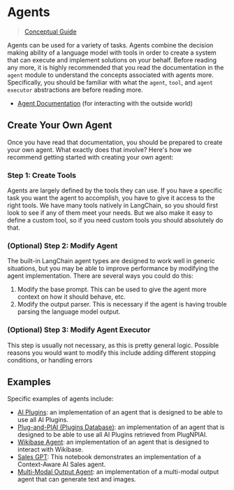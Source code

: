 # Agents

> [Conceptual Guide](https://docs.langchain.com/docs/use-cases/personal-assistants)


Agents can be used for a variety of tasks. 
Agents combine the decision making ability of a language model with tools in order to create a system
that can execute and implement solutions on your behalf. Before reading any more, it is highly
recommended that you read the documentation in the `agent` module to understand the concepts associated with agents more.
Specifically, you should be familiar with what the `agent`, `tool`, and `agent executor` abstractions are before reading more.

- [Agent Documentation](../modules/agents.html) (for interacting with the outside world)

## Create Your Own Agent

Once you have read that documentation, you should be prepared to create your own agent. 
What exactly does that involve?
Here's how we recommend getting started with creating your own agent:

### Step 1: Create Tools

Agents are largely defined by the tools they can use.
If you have a specific task you want the agent to accomplish, you have to give it access to the right tools.
We have many tools natively in LangChain, so you should first look to see if any of them meet your needs.
But we also make it easy to define a custom tool, so if you need custom tools you should absolutely do that.

### (Optional) Step 2: Modify Agent

The built-in LangChain agent types are designed to work well in generic situations,
but you may be able to improve performance by modifying the agent implementation.
There are several ways you could do this:

1. Modify the base prompt. This can be used to give the agent more context on how it should behave, etc.
2. Modify the output parser. This is necessary if the agent is having trouble parsing the language model output.

### (Optional) Step 3: Modify Agent Executor

This step is usually not necessary, as this is pretty general logic.
Possible reasons you would want to modify this include adding different stopping conditions, or handling errors

## Examples

Specific examples of agents include:

- [AI Plugins](agents/custom_agent_with_plugin_retrieval.html): an implementation of an agent that is designed to be able to use all AI Plugins.
- [Plug-and-PlAI (Plugins Database)](agents/custom_agent_with_plugin_retrieval_using_plugnplai.html): an implementation of an agent that is designed to be able to use all AI Plugins retrieved from PlugNPlAI.
- [Wikibase Agent](agents/wikibase_agent.html): an implementation of an agent that is designed to interact with Wikibase.
- [Sales GPT](agents/sales_agent_with_context.html): This notebook demonstrates an implementation of a Context-Aware AI Sales agent.
- [Multi-Modal Output Agent](agents/multi_modal_output_agent.html): an implementation of a multi-modal output agent that can generate text and images.
